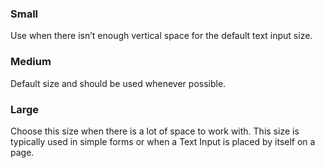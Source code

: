 
<ComponentStatus component="pie-text-input" />

<Meta of={TextInputStories} />

### Small

Use when there isn’t enough vertical space for the default text input size.

<Canvas of={TextInputStories.Small} />


### Medium

Default size and should be used whenever possible.

<Canvas of={TextInputStories.Medium} />


### Large

Choose this size when there is a lot of space to work with. This size is typically used in simple forms or when a Text Input is placed by itself on a page.

<Canvas of={TextInputStories.Large} />
